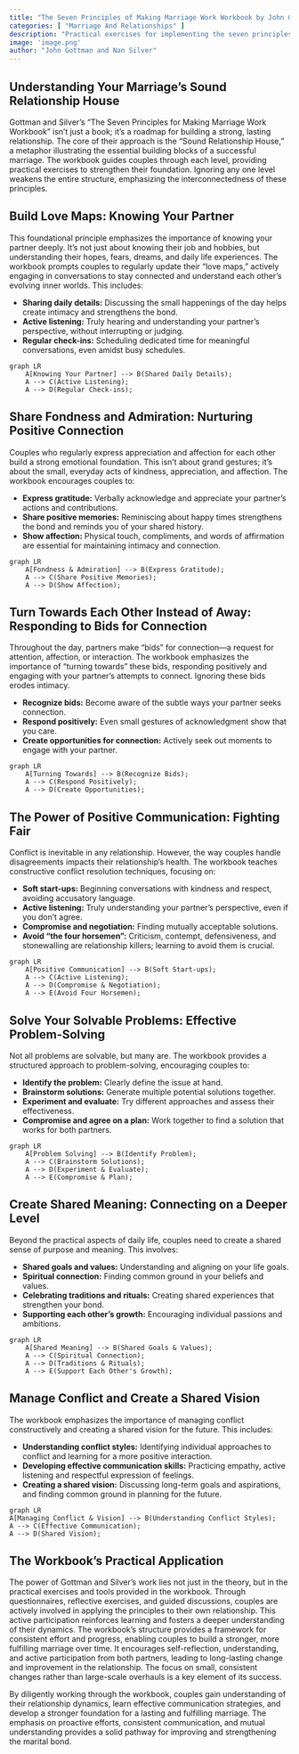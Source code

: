 ```yaml
---
title: "The Seven Principles of Making Marriage Work Workbook by John Gottman and Nan Silver"
categories: [ "Marriage And Relationships" ]
description: "Practical exercises for implementing the seven principles"
image: 'image.png'
author: "John Gottman and Nan Silver"
---
```

## Understanding Your Marriage's Sound Relationship House

Gottman and Silver's "The Seven Principles for Making Marriage Work Workbook" isn't just a book; it's a roadmap for building a strong, lasting relationship.  The core of their approach is the "Sound Relationship House," a metaphor illustrating the essential building blocks of a successful marriage.  The workbook guides couples through each level, providing practical exercises to strengthen their foundation.  Ignoring any one level weakens the entire structure, emphasizing the interconnectedness of these principles.


## Build Love Maps: Knowing Your Partner

This foundational principle emphasizes the importance of knowing your partner deeply.  It’s not just about knowing their job and hobbies, but understanding their hopes, fears, dreams, and daily life experiences.  The workbook prompts couples to regularly update their "love maps," actively engaging in conversations to stay connected and understand each other's evolving inner worlds.  This includes:

*   **Sharing daily details:**  Discussing the small happenings of the day helps create intimacy and strengthens the bond.
*   **Active listening:** Truly hearing and understanding your partner's perspective, without interrupting or judging.
*   **Regular check-ins:** Scheduling dedicated time for meaningful conversations, even amidst busy schedules.


```mermaid
graph LR
    A[Knowing Your Partner] --> B(Shared Daily Details);
    A --> C(Active Listening);
    A --> D(Regular Check-ins);
```


## Share Fondness and Admiration: Nurturing Positive Connection

Couples who regularly express appreciation and affection for each other build a strong emotional foundation.  This isn't about grand gestures; it's about the small, everyday acts of kindness, appreciation, and affection.  The workbook encourages couples to:

*   **Express gratitude:** Verbally acknowledge and appreciate your partner's actions and contributions.
*   **Share positive memories:** Reminiscing about happy times strengthens the bond and reminds you of your shared history.
*   **Show affection:** Physical touch, compliments, and words of affirmation are essential for maintaining intimacy and connection.


```mermaid
graph LR
    A[Fondness & Admiration] --> B(Express Gratitude);
    A --> C(Share Positive Memories);
    A --> D(Show Affection);
```


## Turn Towards Each Other Instead of Away:  Responding to Bids for Connection

Throughout the day, partners make "bids" for connection—a request for attention, affection, or interaction.  The workbook emphasizes the importance of "turning towards" these bids, responding positively and engaging with your partner's attempts to connect.  Ignoring these bids erodes intimacy.

*   **Recognize bids:**  Become aware of the subtle ways your partner seeks connection.
*   **Respond positively:** Even small gestures of acknowledgment show that you care.
*   **Create opportunities for connection:** Actively seek out moments to engage with your partner.


```mermaid
graph LR
    A[Turning Towards] --> B(Recognize Bids);
    A --> C(Respond Positively);
    A --> D(Create Opportunities);
```


## The Power of Positive Communication:  Fighting Fair

Conflict is inevitable in any relationship. However, the way couples handle disagreements impacts their relationship's health. The workbook teaches constructive conflict resolution techniques, focusing on:

*   **Soft start-ups:**  Beginning conversations with kindness and respect, avoiding accusatory language.
*   **Active listening:**  Truly understanding your partner's perspective, even if you don't agree.
*   **Compromise and negotiation:**  Finding mutually acceptable solutions.
*   **Avoid "the four horsemen":** Criticism, contempt, defensiveness, and stonewalling are relationship killers; learning to avoid them is crucial.


```mermaid
graph LR
    A[Positive Communication] --> B(Soft Start-ups);
    A --> C(Active Listening);
    A --> D(Compromise & Negotiation);
    A --> E(Avoid Four Horsemen);
```


## Solve Your Solvable Problems:  Effective Problem-Solving

Not all problems are solvable, but many are. The workbook provides a structured approach to problem-solving, encouraging couples to:

*   **Identify the problem:** Clearly define the issue at hand.
*   **Brainstorm solutions:**  Generate multiple potential solutions together.
*   **Experiment and evaluate:**  Try different approaches and assess their effectiveness.
*   **Compromise and agree on a plan:**  Work together to find a solution that works for both partners.


```mermaid
graph LR
    A[Problem Solving] --> B(Identify Problem);
    A --> C(Brainstorm Solutions);
    A --> D(Experiment & Evaluate);
    A --> E(Compromise & Plan);
```


## Create Shared Meaning:  Connecting on a Deeper Level

Beyond the practical aspects of daily life, couples need to create a shared sense of purpose and meaning. This involves:

*   **Shared goals and values:**  Understanding and aligning on your life goals.
*   **Spiritual connection:**  Finding common ground in your beliefs and values.
*   **Celebrating traditions and rituals:**  Creating shared experiences that strengthen your bond.
*   **Supporting each other's growth:**  Encouraging individual passions and ambitions.


```mermaid
graph LR
    A[Shared Meaning] --> B(Shared Goals & Values);
    A --> C(Spiritual Connection);
    A --> D(Traditions & Rituals);
    A --> E(Support Each Other's Growth);
```



## Manage Conflict and Create a Shared Vision

The workbook emphasizes the importance of managing conflict constructively and creating a shared vision for the future.  This includes:

* **Understanding conflict styles:** Identifying individual approaches to conflict and learning for a more positive interaction.
* **Developing effective communication skills:**  Practicing empathy, active listening and respectful expression of feelings.
* **Creating a shared vision:** Discussing long-term goals and aspirations, and finding common ground in planning for the future.


```mermaid
graph LR
A[Managing Conflict & Vision] --> B(Understanding Conflict Styles);
A --> C(Effective Communication);
A --> D(Shared Vision);
```

##  The Workbook's Practical Application

The power of Gottman and Silver's work lies not just in the theory, but in the practical exercises and tools provided in the workbook.  Through questionnaires, reflective exercises, and guided discussions, couples are actively involved in applying the principles to their own relationship.  This active participation reinforces learning and fosters a deeper understanding of their dynamics.  The workbook's structure provides a framework for consistent effort and progress, enabling couples to build a stronger, more fulfilling marriage over time.  It encourages self-reflection, understanding, and active participation from both partners, leading to long-lasting change and improvement in the relationship.  The focus on small, consistent changes rather than large-scale overhauls is a key element of its success.


By diligently working through the workbook, couples gain understanding of their relationship dynamics, learn effective communication strategies, and develop a stronger foundation for a lasting and fulfilling marriage.  The emphasis on proactive efforts, consistent communication, and mutual understanding provides a solid pathway for improving and strengthening the marital bond.

